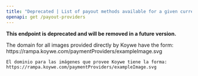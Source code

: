 ```yaml
---
title: "Deprecated | List of payout methods available for a given currency"
openapi: get /payout-providers
---
```

<Warning>**This endpoint is deprecated and will be removed in a future version.**</Warning>

<Info>
    The domain for all images provided directly by Koywe have the form: https://rampa.koywe.com/paymentProviders/exampleImage.svg

    El dominio para las imágenes que provee Koywe tiene la forma: https://rampa.koywe.com/paymentProviders/exampleImage.svg
</Info>
